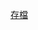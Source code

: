 {{Featurepic/format
| type = packed-hover
| Image = Occupy Oakland 99 Percent signs.jpg
| Content = '''我們就是那99%的人'''（'''We are the 99%'''）是一個广泛应用于[[占领华尔街|占领华尔街]]运动的[[政治口号|政治口号]]。
}}

[[Portal:人权/特色图片/存档|存檔]]
